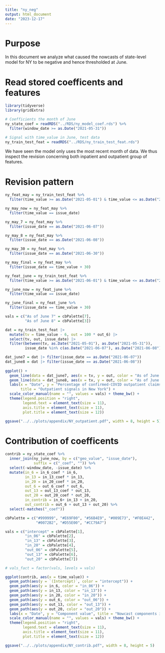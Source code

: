 ```yaml
---
title: "ny_neg"
output: html_document
date: "2023-12-17"
---
```


# Purpose

In this document we analyze what caused the nowcasts of state-level model for NY to be negative and hence thresholded at June. 

# Read stored coefficents and features

```r
library(tidyverse)
library(gridExtra)

# Coefficients the month of June
ny_state_coef = readRDS("../RDS/ny_model_coef.rds") %>%
  filter(window_date >= as.Date("2021-05-31"))

# Signal with time_value in June, test data
ny_train_test_feat = readRDS("../RDS/ny_train_test_feat.rds")
```

We have seen the model only uses the most recent month of data. We thus inspect the revision concerning both inpatient and outpatient group of features.

# Revision pattern

```r
ny_feat_may = ny_train_test_feat %>%
  filter(time_value >= as.Date("2021-05-01") & time_value <= as.Date("2021-05-31"))

ny_may_now = ny_feat_may %>%
  filter(time_value == issue_date)

ny_may_7 = ny_feat_may %>%
  filter(issue_date == as.Date("2021-06-07"))

ny_may_8 = ny_feat_may %>%
  filter(issue_date == as.Date("2021-06-08"))

ny_may_30 = ny_feat_may %>%
  filter(issue_date == as.Date("2021-06-30"))

ny_may_final = ny_feat_may %>%
  filter(issue_date == time_value + 30)

ny_feat_june = ny_train_test_feat %>%
  filter(time_value >= as.Date("2021-06-01") & time_value <= as.Date("2021-06-30"))

ny_june_now = ny_feat_june %>%
  filter(time_value == issue_date)

ny_june_final = ny_feat_june %>%
  filter(issue_date == time_value + 30)
```

```r
vals = c("As of June 7" = cbPalette[7],
         "As of June 8" = cbPalette[3])

dat = ny_train_test_feat |>
  mutate(tv = time_value - 6, out = 100 * out_6) |>
  select(tv, out, issue_date) |>
  filter(between(tv, as.Date("2021-05-01"), as.Date("2021-05-31")),
         issue_date %in% c(as.Date("2021-06-07"), as.Date("2021-06-08")))

dat_june7 = dat |> filter(issue_date == as.Date("2021-06-07"))
dat_june8 = dat |> filter(issue_date == as.Date("2021-06-08"))
                          
ggplot() +
  geom_line(data = dat_june7, aes(x = tv, y = out, color = "As of June 7")) +
  geom_line(data = dat_june8, aes(x = tv, y = out, color = "As of June 8")) +
  labs(x = "Date", y = "Percentage of confirmed-COVID outpatient claims",
       title = "Outpatient signals in New York") +
  scale_color_manual(name = "", values = vals) + theme_bw() +
  theme(legend.position = "right", 
        legend.text = element_text(size = 11),
        axis.title = element_text(size = 11),
        plot.title = element_text(size = 12)) 

ggsave("../../plots/appendix/NY_outpatient.pdf", width = 8, height = 5)
```

# Contribution of coefficents

```r
contrib = ny_state_coef %>%
  inner_join(ny_june_now, by = c("geo_value", "issue_date"),
             suffix = c("_coef", "")) %>%
  select(-window_date, -issue_date) %>%
  mutate(in_6 = in_6_coef * in_6,
         in_13 = in_13_coef * in_13,
         in_20 = in_20_coef * in_20,
         out_6 = out_6_coef * out_6,
         out_13 = out_13_coef * out_13,
         out_20 = out_20_coef * out_20,
         in_contrib = in_6+ in_13 + in_20,
         out_contrib = out_6 + out_13 + out_20) %>%
  select(-matches("_coef"))

cbPalette = c("#999999", "#E69F00", "#56B4E9", "#009E73", "#F0E442",
              "#0072B2", "#D55E00", "#CC79A7")

vals = c("intercept" = cbPalette[1],
         "in_06" = cbPalette[2],
         "in_13" = cbPalette[3],
         "in_20" = cbPalette[4],
         "out_06" = cbPalette[5],
         "out_13" = cbPalette[6],
         "out_20" = cbPalette[7])

# vals_fact = factor(vals, levels = vals)

ggplot(contrib, aes(x = time_value)) +
  geom_path(aes(y = `(Intercept)`, color = "intercept")) +
  geom_path(aes(y = in_6, color = "in_06")) +
  geom_path(aes(y = in_13, color = "in_13")) +
  geom_path(aes(y = in_20, color = "in_20")) +
  geom_path(aes(y = out_6, color = "out_06")) +
  geom_path(aes(y = out_13, color = "out_13")) +
  geom_path(aes(y = out_20, color = "out_20")) +
  labs(x = "Date", y = "Component value", title = "Nowcast components in New York") +
  scale_color_manual(name = "", values = vals) + theme_bw() +  
  theme(legend.position = "right", 
        legend.text = element_text(size = 11),
        axis.title = element_text(size = 11),
        plot.title = element_text(size = 12)) 

ggsave("../../plots/appendix/NY_contrib.pdf", width = 8, height = 5)
```


